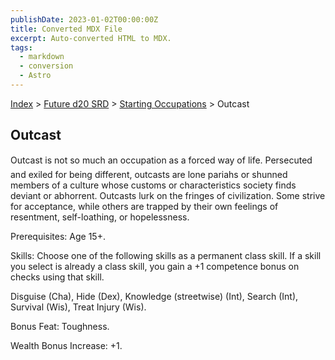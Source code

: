 ```yaml
---
publishDate: 2023-01-02T00:00:00Z
title: Converted MDX File
excerpt: Auto-converted HTML to MDX.
tags:
  - markdown
  - conversion
  - Astro
---
```






[Index](-index) > [Future d20 SRD](future-d20-srd-index) > [Starting Occupations](future-d20-srd-starting-occupations-index) > Outcast




## Outcast


Outcast is not so much an occupation as a forced way of life. Persecuted and exiled for being different, outcasts are lone pariahs or shunned members of a culture whose customs or characteristics society finds deviant or abhorrent. Outcasts lurk on the fringes of civilization. Some strive for acceptance, while others are trapped by their own feelings of resentment, self-loathing, or hopelessness.


Prerequisites: Age 15+.


Skills: Choose one of the following skills as a permanent class skill. If a skill you select is already a class skill, you gain a +1 competence bonus on checks using that skill.


Disguise (Cha), Hide (Dex), Knowledge (streetwise) (Int), Search (Int), Survival (Wis), Treat Injury (Wis).


Bonus Feat: Toughness.


Wealth Bonus Increase: +1.



